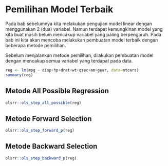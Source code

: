 # Pemilihan Model Terbaik

Pada bab sebelumnya kita melakukan pengujian model linear dengan menggunakan 2 (dua) variabel. Namun terdapat kemungkinan model yang kita buat masih belum mencakup variabel yang paling berpengaruh. Pada bab ini kita akan mencoba melakukan pembuatan model terbaik dengan beberapa metode pemilihan.

Sebelum menjalankan metode pemilihan, dilakukan pembuatan model dengan mencakup semua variabel yang terdapat pada data.

```r
reg <- lm(mpg ~ disp+hp+drat+wt+qsec+am+gear, data=mtcars)
summary(reg)
```

## Metode All Possible Regression

```r
olsrr::ols_step_all_possible(reg)
```

## Metode Forward Selection

```r
olsrr::ols_step_forward_p(reg)
```

## Metode Backward Selection

```r
olsrr::ols_step_backward_p(reg)
```
